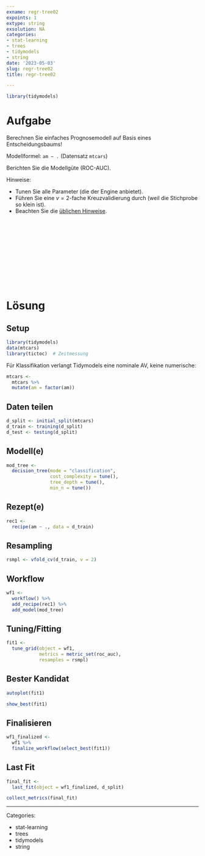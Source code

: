 ```yaml
---
exname: regr-tree02
expoints: 1
extype: string
exsolution: NA
categories:
- stat-learning
- trees
- tidymodels
- string
date: '2023-05-03'
slug: regr-tree02
title: regr-tree02

---
```





```r
library(tidymodels)
```



# Aufgabe


Berechnen Sie einfaches Prognosemodell auf Basis eines Entscheidungsbaums!

Modellformel: `am ~ .` (Datensatz `mtcars`)

Berichten Sie die Modellgüte (ROC-AUC).

Hinweise:

- Tunen Sie alle Parameter (die der Engine anbietet). 
- Führen Sie eine $v=2$-fache Kreuzvalidierung durch (weil die Stichprobe so klein ist).
- Beachten Sie die [üblichen Hinweise](https://datenwerk.netlify.app/hinweise).





</br>
</br>
</br>
</br>
</br>
</br>
</br>
</br>
</br>
</br>

# Lösung

## Setup

```r
library(tidymodels)
data(mtcars)
library(tictoc)  # Zeitmessung
```


Für Klassifikation verlangt Tidymodels eine nominale AV, keine numerische:

```r
mtcars <-
  mtcars %>% 
  mutate(am = factor(am))
```



## Daten teilen

```r
d_split <- initial_split(mtcars)
d_train <- training(d_split)
d_test <- testing(d_split)
```


## Modell(e)


```r
mod_tree <-
  decision_tree(mode = "classification",
                cost_complexity = tune(),
                tree_depth = tune(),
                min_n = tune())
```




## Rezept(e)

```r
rec1 <- 
  recipe(am ~ ., data = d_train)
```



## Resampling

```r
rsmpl <- vfold_cv(d_train, v = 2)
```


## Workflow

```r
wf1 <-
  workflow() %>%  
  add_recipe(rec1) %>% 
  add_model(mod_tree)
```

## Tuning/Fitting


```r
fit1 <-
  tune_grid(object = wf1,
            metrics = metric_set(roc_auc),
            resamples = rsmpl)
```


## Bester Kandidat

```r
autoplot(fit1)
```

```r
show_best(fit1)
```


## Finalisieren


```r
wf1_finalized <-
  wf1 %>% 
  finalize_workflow(select_best(fit1))
```


## Last Fit

```r
final_fit <- 
  last_fit(object = wf1_finalized, d_split)

collect_metrics(final_fit)
```




---

Categories: 

- stat-learning
- trees
- tidymodels
- string

